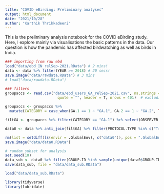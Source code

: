 ```yaml
---
title: "COVID eBirding: Preliminary analyses"
output: html_document
date: "2021/10/28"
author: "Karthik Thrikkadeeri"
---
```


This is the preliminary analysis notebook for the COVID eBirding study.
Here, I explore mainly via visualisations the basic patterns in the data.
Our question is how the pandemic has affected birdwatching as well as birds in India.

```r
### importing from raw ebd
load("data/ebd_IN_relSep-2021.RData") # 2 mins!
data <- data %>% filter(YEAR >= 2018) # 20 secs!
save.image("data/rawdata.RData") # 3 mins
# load("data/rawdata.RData")

### filters
groupaccs <- read.csv("data/ebd_users_GA_relSep-2021.csv", na.strings = c(""," ",NA),
                        quote = "", header = T, nrows = 401)  # excluding empty cells

groupaccs <- groupaccs %>% 
  mutate(CATEGORY = case_when(GA.1 == 1 ~ "GA.1", GA.2 == 1 ~ "GA.2", TRUE ~ "NG"))

filtGA <- groupaccs %>% filter(CATEGORY == "GA.1") %>% select(OBSERVER.ID)

data0 <- data %>% anti_join(filtGA) %>% filter(PROTOCOL.TYPE %in% c("Traveling","Stationary"))

rm(list = setdiff(ls(envir = .GlobalEnv), c("data0")), pos = ".GlobalEnv")
save.image("data/data0.RData")

# random subset for analysis
set.seed(10)
data_sub <- data0 %>% filter(GROUP.ID %in% sample(unique(data0$GROUP.ID),100000))
save(data_sub, file = "data/data_sub.RData")
```

```r
load("data/data_sub.RData")
```

```r
library(tidyverse)
library(lubridate)
```





